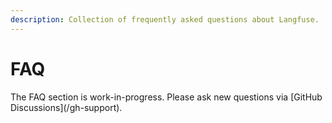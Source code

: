 ```yaml
---
description: Collection of frequently asked questions about Langfuse.
---
```


# FAQ

<Callout type="info">
  The FAQ section is work-in-progress. Please ask new questions via [GitHub
  Discussions](/gh-support).
</Callout>


<FaqIndex />
